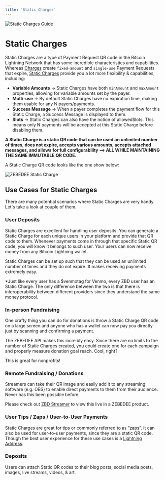 ```yaml
---
title: 'Static Charges'
---
```


<Frame type="glass" caption="Static Charges Guide">
  <img src="https://i.imgur.com/r91FYxM.png" alt="Static Charges Guide" />
</Frame>
<br />

# Static Charges

Static Charges are a type of Payment Request QR code in the Bitcoin Lightning Network that has some incredible characteristics and capabiltiies. Whereas [Charges](/api/charges/create) create `fixed-amount` and `single-use` Payment Requests that expire, [Static Charges](/api/static-charges/create) provide you a lot more flexibility & capabilities, including:

*   **Variable Amounts** -> Static Charges have both `minAmount` and `maxAmount` properties, allowing for variable amounts set by the payer.
*   **Multi-use** -> By default Static Charges have no expiration time, making them usable for any N payers/payments.
*   **Success Message** -> When a payer completes the payment flow for this Static Charge, a Success Message is displayed to them.
*   **Slots** -> Static Charges can also have the notion of allowedSlots. This means only N payments will be accepted at this Static Charge before disabling them.

**A Static Charge is a static QR code that can be used an unlimited number of times, does not expire, accepts various amounts, accepts attached messages, and allows for full configurability --> ALL WHILE MAINTAINING THE SAME IMMUTABLE QR CODE.**

A Static Charge QR code looks like the one show below:

<Frame type="glass" caption="ZEBEDEE Static Charge">
  <img src="https://docs.zebedee.io/img/static-charge.jpeg" alt="ZEBEDEE Static Charge" />
</Frame>
<br />

## Use Cases for Static Charges[​](#use-cases-for-static-charges "Direct link to heading")

There are many potential scenarios where Static Charges are very handy. Let's take a look at couple of them.

### User Deposits[​](#user-deposits "Direct link to heading")

Static Charges are excellent for handling user deposits. You can generate a Static Charge for each unique users in your platform and provide that QR code to them. Whenever payments come in through that specific Static QR code, you will know it belongs to such user. Your users can now receive money from any Bitcoin Lightning wallet.

Static Charges can be set up such that they can be used an unlimited number of times and they do not expire. It makes receiving payments extremely easy.

\*Just like every user has a $venmotag for Venmo, every ZBD user has an Static Charge. The only difference between the two is that there is interoperability between different providers since they understand the same money protocol.

### In-person Fundraising[​](#in-person-fundraising "Direct link to heading")

One crafty thing you can do for donations is throw a Static Charge QR code on a large screen and anyone who has a wallet can now pay you directly just by scanning and confirming a payment.

The ZEBEDEE API makes this increibly easy. Since there are no limits to the number of Static Charges created, you could create one for each campaign and properly measure donation goal reach. Cool, right?

This is great for nonprofits!

### Remote Fundraising / Donations[​](#remote-fundraising--donations "Direct link to heading")

Streamers can take their QR image and easily add it to any streaming software (e.g. OBS) to enable direct payments to them from their audience. Never has this been possible before.

Please check out [ZBD Streamer](https://streamer.zebedee.io) to view this live in a ZEBEDEE product.

### User Tips / Zaps / User-to-User Payments[​](#user-tips--zaps--user-to-user-payments "Direct link to heading")

Static Charges are great for tips or commonly referred to as “zaps”. It can also be used for user-to-user payments, since they are a static QR code. Though the best user experience for these use cases is a [Lightning Address](/api/lightning-address/send-payment).

### Deposits[​](#deposits "Direct link to heading")

Users can attach Static QR codes to their blog posts, social media posts, images, live streams, videos, & art.